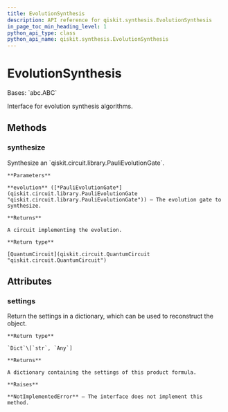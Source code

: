 ```yaml
---
title: EvolutionSynthesis
description: API reference for qiskit.synthesis.EvolutionSynthesis
in_page_toc_min_heading_level: 1
python_api_type: class
python_api_name: qiskit.synthesis.EvolutionSynthesis
---
```


# EvolutionSynthesis

<Class id="qiskit.synthesis.EvolutionSynthesis" isDedicatedPage={true} github="https://github.com/qiskit/qiskit/tree/stable/0.20/qiskit/synthesis/evolution/evolution_synthesis.py" signature="EvolutionSynthesis" modifiers="class">
  Bases: `abc.ABC`

  Interface for evolution synthesis algorithms.

  ## Methods

  ### synthesize

  <Function id="qiskit.synthesis.EvolutionSynthesis.synthesize" signature="EvolutionSynthesis.synthesize(evolution)" modifiers="abstract">
    Synthesize an `qiskit.circuit.library.PauliEvolutionGate`.

    **Parameters**

    **evolution** ([*PauliEvolutionGate*](qiskit.circuit.library.PauliEvolutionGate "qiskit.circuit.library.PauliEvolutionGate")) – The evolution gate to synthesize.

    **Returns**

    A circuit implementing the evolution.

    **Return type**

    [QuantumCircuit](qiskit.circuit.QuantumCircuit "qiskit.circuit.QuantumCircuit")
  </Function>

  ## Attributes

  ### settings

  <Attribute id="qiskit.synthesis.EvolutionSynthesis.settings">
    Return the settings in a dictionary, which can be used to reconstruct the object.

    **Return type**

    `Dict`\[`str`, `Any`]

    **Returns**

    A dictionary containing the settings of this product formula.

    **Raises**

    **NotImplementedError** – The interface does not implement this method.
  </Attribute>
</Class>

